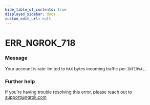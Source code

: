 ```yaml
---
hide_table_of_contents: true
displayed_sidebar: docs
custom_edit_url: null
---
```



# ERR_NGROK_718

### Message
Your account is rate limited to `MAX` bytes incoming traffic per `INTERVAL`.

### Further help
If you're having trouble resolving this error, please reach out to [support@ngrok.com](mailto:support@ngrok.com?subject=Help%20with%20ERR_NGROK_718)


<ErrorDetails error='err_ngrok_718' />
